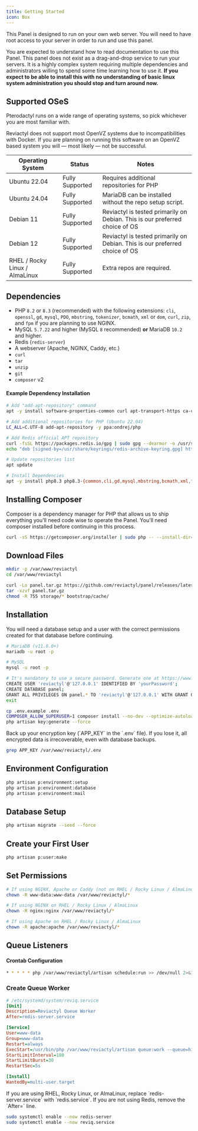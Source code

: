 ```yaml
---
title: Getting Started
icon: Box
---
```


This Panel is designed to run on your own web server. You will need to have root access to your server in order to run and use this panel.

You are expected to understand how to read documentation to use this Panel. This panel does not exist as a drag-and-drop service to run your servers. It is a highly complex system requiring multiple dependencies and administrators willing to spend some time learning how to use it. **If you expect to be able to install this with no understanding of basic linux system administration you should stop and turn around now.**

## Supported OSeS

Pterodactyl runs on a wide range of operating systems, so pick whichever you are most familiar with.

<Callout type="error" title="OpenVZ Support">
  Reviactyl does not support most OpenVZ systems due to incompatibilities with Docker.  
  If you are planning on running this software on an OpenVZ based system you will — most likely — not be successful.
</Callout>

| Operating System                     | Status           | Notes                                                                 |
|-------------------------------------|----------------|----------------------------------------------------------------------|
| Ubuntu 22.04                         | Fully Supported | Requires additional repositories for PHP                               |
| Ubuntu 24.04                         | Fully Supported | MariaDB can be installed without the repo setup script.               |
| Debian 11                            | Fully Supported | Reviactyl is tested primarily on Debian. This is our preferred choice of OS |
| Debian 12                            | Fully Supported | Reviactyl is tested primarily on Debian. This is our preferred choice of OS |
| RHEL / Rocky Linux / AlmaLinux       | Fully Supported | Extra repos are required.                                             |


## Dependencies

- PHP `8.2` or `8.3` (recommended) with the following extensions: `cli`, `openssl`, `gd`, `mysql`, `PDO`, `mbstring`, `tokenizer`, `bcmath`, `xml` or `dom`, `curl`, `zip`, and `fpm` if you are planning to use NGINX.
- MySQL `5.7.22` and higher (MySQL `8` recommended) **or** MariaDB `10.2` and higher.
- Redis (`redis-server`)
- A webserver (Apache, NGINX, Caddy, etc.)
- `curl`
- `tar`
- `unzip`
- `git`
- `composer` v2

#### Example Dependency Installation

```bash
# Add "add-apt-repository" command
apt -y install software-properties-common curl apt-transport-https ca-certificates gnupg

# Add additional repositories for PHP (Ubuntu 22.04)
LC_ALL=C.UTF-8 add-apt-repository -y ppa:ondrej/php

# Add Redis official APT repository
curl -fsSL https://packages.redis.io/gpg | sudo gpg --dearmor -o /usr/share/keyrings/redis-archive-keyring.gpg
echo "deb [signed-by=/usr/share/keyrings/redis-archive-keyring.gpg] https://packages.redis.io/deb $(lsb_release -cs) main" | sudo tee /etc/apt/sources.list.d/redis.list

# Update repositories list
apt update

# Install Dependencies
apt -y install php8.3 php8.3-{common,cli,gd,mysql,mbstring,bcmath,xml,fpm,curl,zip} mariadb-server nginx tar unzip git redis-server
```

## Installing Composer

Composer is a dependency manager for PHP that allows us to ship everything you'll need code wise to operate the Panel. You'll need composer installed before continuing in this process.

```bash
curl -sS https://getcomposer.org/installer | sudo php -- --install-dir=/usr/local/bin --filename=composer
```

## Download Files

```bash
mkdir -p /var/www/reviactyl
cd /var/www/reviactyl
```

```bash
curl -Lo panel.tar.gz https://github.com/reviactyl/panel/releases/latest/download/panel.tar.gz
tar -xzvf panel.tar.gz
chmod -R 755 storage/* bootstrap/cache/
```

## Installation

<Callout type="info" title="Database Configuration">
  You will need a database setup and a user with the correct permissions created for that database before continuing.  

  ```bash
  # MariaDB (v11.0.0+)
  mariadb -u root -p

  # MySQL
  mysql -u root -p
  ```

  ```bash
  # It's mandatory to use a secure password. Generate one at https://www.avast.com/random-password-generator
  CREATE USER 'reviactyl'@'127.0.0.1' IDENTIFIED BY 'yourPassword';
  CREATE DATABASE panel;
  GRANT ALL PRIVILEGES ON panel.* TO 'reviactyl'@'127.0.0.1' WITH GRANT OPTION;
  exit
  ```
</Callout>

```bash
cp .env.example .env
COMPOSER_ALLOW_SUPERUSER=1 composer install --no-dev --optimize-autoloader
php artisan key:generate --force
```

<Callout type="warning" title="Backup Your APP_KEY">
  Back up your encryption key (`APP_KEY` in the `.env` file).  
  If you lose it, all encrypted data is irrecoverable, even with database backups.

  ```bash
  grep APP_KEY /var/www/reviactyl/.env
  ```
</Callout>

## Environment Configuration

```bash
php artisan p:environment:setup
php artisan p:environment:database
php artisan p:environment:mail
```

## Database Setup

```bash
php artisan migrate --seed --force
```

## Create your First User

```bash
php artisan p:user:make
```

## Set Permissions

```bash
# If using NGINX, Apache or Caddy (not on RHEL / Rocky Linux / AlmaLinux)
chown -R www-data:www-data /var/www/reviactyl/*

# If using NGINX on RHEL / Rocky Linux / AlmaLinux
chown -R nginx:nginx /var/www/reviactyl/*

# If using Apache on RHEL / Rocky Linux / AlmaLinux
chown -R apache:apache /var/www/reviactyl/*
```

## Queue Listeners

#### Crontab Configuration

```bash
* * * * * php /var/www/reviactyl/artisan schedule:run >> /dev/null 2>&1
```

### Create Queue Worker

```ini
# /etc/systemd/system/reviq.service
[Unit]
Description=Reviactyl Queue Worker
After=redis-server.service

[Service]
User=www-data
Group=www-data
Restart=always
ExecStart=/usr/bin/php /var/www/reviactyl/artisan queue:work --queue=high,standard,low --sleep=3 --tries=3
StartLimitInterval=180
StartLimitBurst=30
RestartSec=5s

[Install]
WantedBy=multi-user.target
```

<Callout type="info">
If you are using RHEL, Rocky Linux, or AlmaLinux, replace `redis-server.service` with `redis.service`.  
If you are not using Redis, remove the `After=` line.
</Callout>

```bash
sudo systemctl enable --now redis-server
sudo systemctl enable --now reviq.service
```
